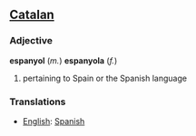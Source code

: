 ==[[Catalan]]==
===Adjective===

'''espanyol''' (''m.'') '''espanyola''' (''f.'')

#pertaining to Spain or the Spanish language

===Translations===
*[[English]]: [[Spanish]]